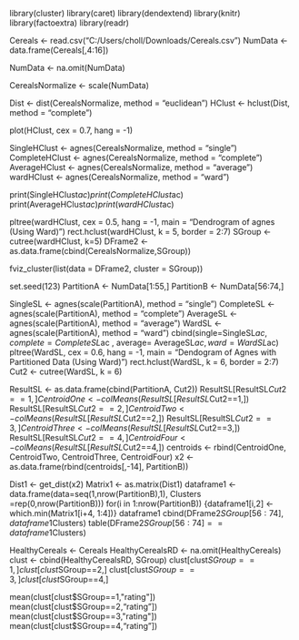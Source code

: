library(cluster)
library(caret)
library(dendextend)
library(knitr)
library(factoextra)
library(readr)


Cereals <- read.csv("C:/Users/choll/Downloads/Cereals.csv")
NumData <- data.frame(Cereals[,4:16])


NumData <- na.omit(NumData)


CerealsNormalize <- scale(NumData)


Dist <- dist(CerealsNormalize, method = "euclidean")
HClust <- hclust(Dist, method = "complete")


plot(HClust, cex = 0.7, hang = -1)


SingleHClust <- agnes(CerealsNormalize, method = "single")
CompleteHClust <- agnes(CerealsNormalize, method = "complete")
AverageHClust <- agnes(CerealsNormalize, method = "average")
wardHClust <- agnes(CerealsNormalize, method = "ward")


print(SingleHClust$ac)
print(CompleteHClust$ac)
print(AverageHClust$ac)
print(wardHClust$ac)


pltree(wardHClust, cex = 0.5, hang = -1, main = "Dendrogram of agnes (Using Ward)")
rect.hclust(wardHClust, k = 5, border = 2:7)
SGroup <- cutree(wardHClust, k=5)
DFrame2 <- as.data.frame(cbind(CerealsNormalize,SGroup))


fviz_cluster(list(data = DFrame2, cluster = SGroup))


set.seed(123)
PartitionA <- NumData[1:55,]
PartitionB <- NumData[56:74,]


SingleSL <- agnes(scale(PartitionA), method = "single")
CompleteSL <- agnes(scale(PartitionA), method = "complete")
AverageSL <- agnes(scale(PartitionA), method = "average")
WardSL <- agnes(scale(PartitionA), method = "ward")
cbind(single=SingleSL$ac , complete=CompleteSL$ac , average= AverageSL$ac , ward= WardSL$ac)
pltree(WardSL, cex = 0.6, hang = -1, main = "Dendogram of Agnes with Partitioned Data (Using Ward)")
rect.hclust(WardSL, k = 6, border = 2:7)
Cut2 <- cutree(WardSL, k = 6)


ResultSL <- as.data.frame(cbind(PartitionA, Cut2))
ResultSL[ResultSL$Cut2==1,]
CentroidOne <- colMeans(ResultSL[ResultSL$Cut2==1,])
ResultSL[ResultSL$Cut2==2,]
CentroidTwo <- colMeans(ResultSL[ResultSL$Cut2==2,])
ResultSL[ResultSL$Cut2==3,]
CentroidThree <- colMeans(ResultSL[ResultSL$Cut2==3,])
ResultSL[ResultSL$Cut2==4,]
CentroidFour <- colMeans(ResultSL[ResultSL$Cut2==4,])
centroids <- rbind(CentroidOne, CentroidTwo, CentroidThree, CentroidFour)
x2 <- as.data.frame(rbind(centroids[,-14], PartitionB))


Dist1 <- get_dist(x2)
Matrix1 <- as.matrix(Dist1)
dataframe1 <- data.frame(data=seq(1,nrow(PartitionB),1), Clusters =rep(0,nrow(PartitionB)))
for(i in 1:nrow(PartitionB)) 
{dataframe1[i,2] <- which.min(Matrix1[i+4, 1:4])}
dataframe1
cbind(DFrame2$SGroup[56:74], dataframe1$Clusters)
table(DFrame2$SGroup[56:74] == dataframe1$Clusters)


HealthyCereals <- Cereals
HealthyCerealsRD <- na.omit(HealthyCereals)
clust <- cbind(HealthyCerealsRD, SGroup)
clust[clust$SGroup==1,]
clust[clust$SGroup==2,]
clust[clust$SGroup==3,]
clust[clust$SGroup==4,]


mean(clust[clust$SGroup==1,"rating"])
mean(clust[clust$SGroup==2,"rating"])
mean(clust[clust$SGroup==3,"rating"])
mean(clust[clust$SGroup==4,"rating"])
